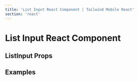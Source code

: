 ```yaml
---
title: 'List Input React Component | Tailwind Mobile React'
section: 'react'
---
```



# List Input React Component

## ListInput Props

<ListInputProps />

## Examples

<ExamplePreview
  fileName="FormInputs.jsx"
  source={ExampleSource}
  url="#/form-inputs"
/>

